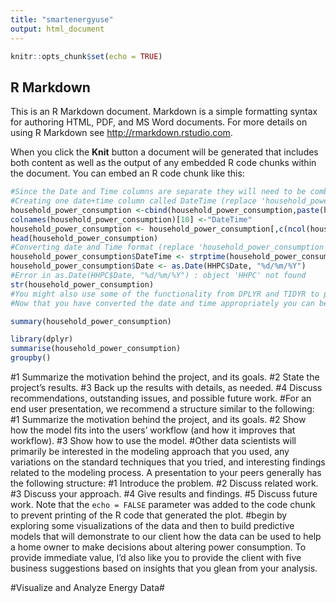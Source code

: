 ```yaml
---
title: "smartenergyuse"
output: html_document
---
```


```r
knitr::opts_chunk$set(echo = TRUE)
```

## R Markdown

This is an R Markdown document. Markdown is a simple formatting syntax for authoring HTML, PDF, and MS Word documents. For more details on using R Markdown see <http://rmarkdown.rstudio.com>.

When you click the **Knit** button a document will be generated that includes both content as well as the output of any embedded R code chunks within the document. You can embed an R code chunk like this:

```r
#Since the Date and Time columns are separate they will need to be combined within the dataset in order to convert them to the correct format to complete the appropriate analysis. Here is an example of how this can be done in R:#
#Creating one date+time column called DateTime (replace 'household_power_consumption' with the name of your data frame):#
household_power_consumption <-cbind(household_power_consumption,paste(household_power_consumption$Date,household_power_consumption$Time), stringsAsFactors=FALSE)
colnames(household_power_consumption)[10] <-"DateTime"
household_power_consumption <- household_power_consumption[,c(ncol(household_power_consumption), 1:(ncol(household_power_consumption)-1))]
head(household_power_consumption)
#Converting date and Time format (replace 'household_power_consumption' with the name of your data frame):#
household_power_consumption$DateTime <- strptime(household_power_consumption$DateTime, "%d/%m/%Y %H:%M:%S")
household_power_consumption$Date <- as.Date(HHPC$Date, "%d/%m/%Y")
#Error in as.Date(HHPC$Date, "%d/%m/%Y") : object 'HHPC' not found
str(household_power_consumption)
#You might also use some of the functionality from DPLYR and TIDYR to perform the same task. Select (), Unite() and Mutate() are a few (of many) functions that might be helpful to you in performing this step.#
#Now that you have converted the date and time appropriately you can begin to obtain some information from the data set.
```
```r
summary(household_power_consumption)
```

```r
library(dplyr)
summarise(household_power_consumption)
groupby()

```
#1 Summarize the motivation behind the project, and its goals.
#2 State the project’s results.
#3 Back up the results with details, as needed.
#4 Discuss recommendations, outstanding issues, and possible future work.
#For an end user presentation, we recommend a structure similar to the following:
#1 Summarize the motivation behind the project, and its goals.
#2 Show how the model fits into the users’ workflow (and how it improves that workflow).
#3 Show how to use the model.
#Other data scientists will primarily be interested in the modeling approach that you used, any variations on the standard techniques that you tried, and interesting findings related to the modeling process. A presentation to your peers generally has the following structure:
#1 Introduce the problem.
#2 Discuss related work.
#3 Discuss your approach.
#4 Give results and findings.
#5 Discuss future work.
Note that the `echo = FALSE` parameter was added to the code chunk to prevent printing of the R code that generated the plot.
#begin by exploring some visualizations of the data and then to build predictive models that will demonstrate to our client how the data can be used to help a home owner to make decisions about altering power consumption. To provide immediate value, I'd also like you to provide the client with five business suggestions based on insights that you glean from your analysis.

#Visualize and Analyze Energy Data#